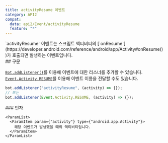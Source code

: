 ```yaml
---
title: activityResume 이벤트
category: API2
compat:
  data: api2/Event/activityResume
  feature: "*"
---
```


<Section>
  `activityResume` 이벤트는 스크립트 액티비티의
  [`onResume`](https://developer.android.com/reference/android/app/Activity#onResume())가 호출되면 발생하는 이벤트입니다.
</Section>
<Section>
  ## 구문

  [`Bot.addListener()`](/api2/Bot/addListener)를 이용해 이벤트에 대한 리스너를 추가할 수 있습니다.
  [`Event.Activity.RESUME`](/api2/Event/Activity/RESUME)를 이용해 이벤트 이름을 전달할 수도 있습니다.
  ~~~js
  bot.addListener("activityResume", (activity) => {});
  // 또는
  bot.addListener(Event.Activity.RESUME, (activity) => {});
  ~~~

  <Section>
    ### 인자

    <ParamList>
      <ParamItem param={"activity"} type={"android.app.Activity"}>
        해당 이벤트가 발생했을 때의 액티비티입니다.
      </ParamItem>
    </ParamList>
  </Section>
</Section>